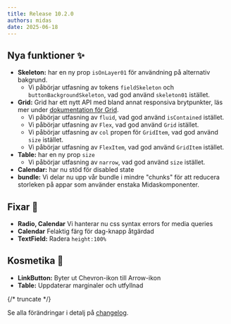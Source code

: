 ```yaml
---
title: Release 10.2.0
authors: midas
date: 2025-06-18
---
```


## Nya funktioner ✨

- **Skeleton:** har en ny prop `isOnLayer01` för användning på alternativ bakgrund.
  - Vi påbörjar utfasning av tokens `fieldSkeleton` och `buttonBackgroundSkeleton`, vad god använd `skeleton01` istället.
- **Grid:** Grid har ett nytt API med bland annat responsiva brytpunkter, läs mer under [dokumentation för Grid](/components/grid).
  - Vi påbörjar utfasning av `fluid`, vad god använd `isContained` istället.
  - Vi påbörjar utfasning av `Flex`, vad god använd `Grid` istället.
  - Vi påbörjar utfasning av `col` propen för `GridItem`, vad god använd `size` istället.
  - Vi påbörjar utfasning av `FlexItem`, vad god använd `GridItem` istället.
- **Table:** har en ny prop `size`
  - Vi påbörjar utfasning av `narrow`, vad god använd `size` istället.
- **Calendar:** har nu stöd för disabled state
- **bundle:** Vi delar nu upp vår bundle i mindre "chunks" för att reducera storleken på appar som använder enstaka Midaskomponenter.

## Fixar 💉

- **Radio, Calendar** Vi hanterar nu css syntax errors for media queries
- **Calendar** Felaktig färg för dag-knapp åtgärdad
- **TextField:** Radera `height:100%`

## Kosmetika 🎨

- **LinkButton:** Byter ut Chevron-ikon till Arrow-ikon
- **Table:** Uppdaterar marginaler och utfyllnad

{/* truncate */}

Se alla förändringar i detalj på [changelog](https://github.com/migrationsverket/midas/releases/tag/v10.2.0).
